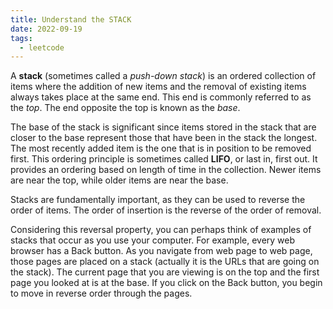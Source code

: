 ```yaml
---
title: Understand the STACK
date: 2022-09-19
tags:
  - leetcode
---
```

A **stack** (sometimes called a *push-down stack*) is an ordered collection of items where the addition of new items and the removal of existing items always takes place at the same end. This end is commonly referred to as the *top*. The end opposite the top is known as the *base*.

The base of the stack is significant since items stored in the stack that are closer to the base represent those that have been in the stack the longest. The most recently added item is the one that is in position to be removed first. This ordering principle is sometimes called **LIFO**, or last in, first out. It provides an ordering based on length of time in the collection. Newer items are near the top, while older items are near the base.

Stacks are fundamentally important, as they can be used to reverse the order of items. The order of insertion is the reverse of the order of removal.

Considering this reversal property, you can perhaps think of examples of stacks that occur as you use your computer. For example, every web browser has a Back button. As you navigate from web page to web page, those pages are placed on a stack (actually it is the URLs that are going on the stack). The current page that you are viewing is on the top and the first page you looked at is at the base. If you click on the Back button, you begin to move in reverse order through the pages.